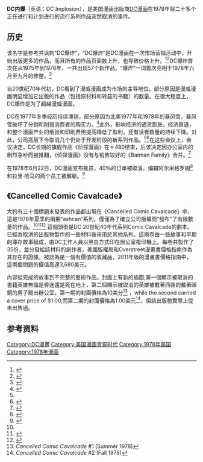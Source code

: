 '''DC内爆'''（英语：DC Implosion），是美国漫画出版商[[DC漫画|DC漫画]]在1978年将二十多个正在进行和计划进行的流行系列作品突然取消的事件。

==历史==
该名字是参考并讽刺“DC爆炸”，“DC爆炸”是DC漫画在一次市场营销活动中，开始出版更多的作品，而且所有的作品页面数上升，也导致价格上升。<ref>{{cite web|url= http://www.dialbforblog.com/archives/252/publishorial.gif|title= Publishorial: Onward and Upward|first= Jenette|last= Kahn|authorlink= Jenette Kahn|date= September 1978|publisher= DC Comics|archiveurl= https://web.archive.org/web/20140329065319/http://www.dialbforblog.com/archives/252/publishorial.gif|archivedate= 2014-03-29|deadurl= yes|access-date= 2016-03-01}}</ref><ref>{{cite book|last= Daniels|first= Les|authorlink= Les Daniels|chapter= New Markets, New Formats: Comics Change With the Times|title= DC Comics: Sixty Years of the World's Favorite Comic Book Heroes|url= https://archive.org/details/dccomicssixtyyea0000dani|publisher= [[Little,_Brown_and_Company|Bulfinch Press]]|year= 1995|page= [https://archive.org/details/dccomicssixtyyea0000dani/page/178 178]|isbn= 0821220764|quote= The expansion was optimistically dubbed 'The DC Explosion'. Nothing seemed to work, however, and cutbacks were initiated that insiders ironically dubbed 'The DC Implosion'.}}</ref>DC爆炸首次在从1975年到1978年，一共出现57个新作品。“爆炸”一词首次亮相于1978年六月至九月的修整。<ref>{{cite web|url= http://www.comicsbulletin.com/interviews/3621/cancelled-comics-cavalcade-30-years-later-with-paul-kupperberg/|title= ''Cancelled Comics Cavalcade'': 30 Years Later with Paul Kupperberg|first= Jim|last= Beard|date= July 26, 2007|publisher= [[Comics_Bulletin|Comics Bulletin]]|archiveurl= https://web.archive.org/web/20140606234133/http://www.comicsbulletin.com/interviews/3621/cancelled-comics-cavalcade-30-years-later-with-paul-kupperberg/|archivedate= 2014年6月6日|deadurl= yes|accessdate= 2016年3月1日}}</ref>

自20世纪70年代初，DC看到了漫威漫画成为市场的主导地位，部分原因是漫威漫画明显增加它出版的作品（包括原材料和转载的书籍）的数量。在很大程度上，DC爆炸是为了超越漫威漫画。

DC在1977年冬季经历持续滞销，部分原因为北美1977年和1978年的暴风雪，暴风雪破坏了分销和削弱消费者的购买力。<ref name="DialB1">{{cite web|url= http://www.dialbforblog.com/archives/252/|title= Secret Origins of the DC Implosion Part One|first= Kirk|last= Kimball|date= n.d.|publisher= Dial "B" For Blog|archiveurl= https://web.archive.org/web/20131222080959/http://www.dialbforblog.com/archives/252/|archivedate= 2013-12-22|deadurl= yes|accessdate= 2016-03-01}}</ref>此外，影响经济的通货膨胀，经济衰退，和整个漫画产业的纸张和印刷费用提高降低了盈利，还有读者数量的持续下降。对此，公司高层下令取消几个仍处于开发阶段的新系列作品。<ref name="DialB1" /><ref>{{cite web|url= http://bobrozakis.blogspot.com/2012/11/bobro-archives-dc-implosion.html|title= BobRo Archives: The DC Implosion|first= Bob|last= Rozakis|authorlink= Bob Rozakis|date= November 30, 2012|publisher= BobRozakis.blogspot.com|archiveurl= https://web.archive.org/web/20140804015718/http://bobrozakis.blogspot.com/2012/11/bobro-archives-dc-implosion.html|archivedate= 2014-08-04|deadurl= no|quote= The Warner Publishing powers-that-be told Kahn and company President Sol Harrison to cancel the plans for bigger books and cut the line to 20 32-page titles at 40c each.|accessdate= 2016-03-01}}</ref>在这些会议上，会议决定，DC长期的旗舰作品《侦探漫画》在＃480结束，后该决定因办公室内的剧烈争吵而被推翻，《侦探漫画》没有与销售较好的《Batman Family》合并。<ref>{{cite web|url= http://goodcomics.comicbookresources.com/2012/07/27/comic-book-legends-revealed-377/|title= Comic Book Legends Revealed #377|first= Brian|last= Cronin|date= July 27, 2012|publisher= [[Comic_Book_Resources|Comic Book Resources]]|archiveurl= https://web.archive.org/web/20140409130442/http://goodcomics.comicbookresources.com/2012/07/27/comic-book-legends-revealed-377/|archivedate= 2014-04-09|deadurl= no|accessdate= 2016-03-01}}</ref>

在1978年6月22日，DC漫画宣布裁员，40％的订单被取消。编辑阿尔米格罗姆<ref>{{cite web|url= http://www.wtv-zone.com/silverager/interviews/milgrom_1.shtml|title= Al Milgrom Interview|first= Bryan D.|last= Stroud|date= April 7, 2010|publisher= The Silver Age Lantern|archiveurl= https://web.archive.org/web/20120901223734/http://www.wtv-zone.com/silverager/interviews/milgrom_1.shtml|archivedate= 2012-09-01|deadurl= no|accessdate= 2016-03-01}}</ref>和拉里·哈马的两个员工被解雇。<ref>{{cite web|url= http://www.nycgraphicnovelists.com/2010/01/larry-hama-all-about-character.html|title= Larry Hama: All About Character|first= Christopher|last= Irving|date= January 19, 2010|publisher= NYC Graphic Novelists|archiveurl= https://web.archive.org/web/20131221190740/http://www.nycgraphicnovelists.com/2010/01/larry-hama-all-about-character.html|archivedate= 2013-12-21|deadurl= yes|quote= By that time, me and Al Milgrom had gotten imploded out of DC in what they called 'The Great Implosion'.|access-date= 2016-03-01}}</ref>


==《Cancelled Comic Cavalcade》==

大約有三十個標題未發表的作品都出現在《Cancelled Comic Cavalcade》中，這是1978年夏季的兩期“ashcan”系列，僅僅為了確立公司版權而“發布”了有限數量的作品。<ref name="DialB1"/><ref>{{cite web|url= http://lsh.0catch.com/ccc/cccintro.htm|title= ''Cancelled Comic Cavalcade'': Introduction|date= Summer 1978|publisher= DC Comics|archiveurl= https://web.archive.org/web/20140424202333/http://lsh.0catch.com/ccc/cccintro.htm|archivedate= 2014-04-24|deadurl= yes|quote= "Just to make it official – ''Cancelled Comic Cavalcade'', Vol. 1, No. 1, Summer 1978, DC Comics, Inc.|access-date= 2019-07-04}}</ref><ref>{{cite book|last=McAvennie|first= Michael|last2=Dolan|first2=Hannah, ed.|chapter= 1970s|title = DC Comics Year By Year: A Visual Chronicle|publisher=[[Dorling_Kindersley|Dorling Kindersley]] |year=2010|location= London, United Kingdom|isbn= 978-0-7566-6742-9 |page= 179 |quote =  With the devastating ''DC Implosion'', a majority of the thirty-one titles terminated in 1978 were canceled in the middle of storylines. Therefore, staff members "published", in extremely limited quantities, two volumes of ''Cancelled Comic Cavalcade''.}}</ref> 這個頭銜是DC 20世紀40年代系列Comic Cavalcade的劇本。已經為取消的出版物製作的一些材料後來用於其他系列。這兩卷由一些故事和早期的庫存故事組成，由DC工作人員以黑白方式印在辦公室複印機上。每卷共製作了35份，並分發給該材料的創作者，美國版權局和Overstreet漫畫書價格指南作為其存在的證據。被認為是一個有價值的收藏品，2011年版的漫畫書價格指南中，這兩個問題的價值高達3,680美元。

內容從完成的故事到不完整的藝術作品。封面上有新的插圖;第一個顯示被取消的書籍英雄無論是昏迷還是死在地上，第二個顯示被取消的英雄被戴著西裝的戴著眼鏡的男子踢出辦公室。第一期的封面價格為10美分<ref>''Cancelled Comic Cavalcade'' #1 (Summer 1978)</ref> ，while the second carried a cover price of $1.00,而第二期的封面價格為1.00美元<ref> ''Cancelled Comic Cavalcade'' #2 (Fall 1978)</ref>，但該出版物實際上從未出售過。

==参考资料==
{{reflist}}

[[Category:DC漫畫|Category:DC漫畫]]
[[Category:美国漫画青铜时代|Category:美国漫画青铜时代]]
[[Category:1978年美国|Category:1978年美国]]
[[Category:1978年漫画|Category:1978年漫画]]